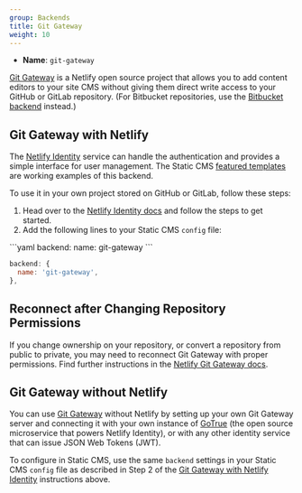 ```yaml
---
group: Backends
title: Git Gateway
weight: 10
---
```


- **Name**: `git-gateway`

[Git Gateway](https://github.com/netlify/git-gateway) is a Netlify open source project that allows you to add content editors to your site CMS without giving them direct write access to your GitHub or GitLab repository. (For Bitbucket repositories, use the [Bitbucket backend](/docs/bitbucket-backend/) instead.)

## Git Gateway with Netlify

The [Netlify Identity](https://www.netlify.com/docs/identity/) service can handle the authentication and provides a simple interface for user management. The Static CMS [featured templates](/docs/start-with-a-template) are working examples of this backend.

To use it in your own project stored on GitHub or GitLab, follow these steps:

1. Head over to the [Netlify Identity docs](https://www.netlify.com/docs/identity) and follow the steps to get started.
2. Add the following lines to your Static CMS `config` file:

<CodeTabs>
```yaml
backend:
  name: git-gateway
```

```js
backend: {
  name: 'git-gateway',
},
```

</CodeTabs>

## Reconnect after Changing Repository Permissions

If you change ownership on your repository, or convert a repository from public to private, you may need to reconnect Git Gateway with proper permissions. Find further instructions in the [Netlify Git Gateway docs](https://www.netlify.com/docs/git-gateway/#reconnect-after-changing-repository-permissions).

## Git Gateway without Netlify

You can use [Git Gateway](https://github.com/netlify/git-gateway) without Netlify by setting up your own Git Gateway server and connecting it with your own instance of [GoTrue](https://www.gotrueapi.org) (the open source microservice that powers Netlify Identity), or with any other identity service that can issue JSON Web Tokens (JWT).

To configure in Static CMS, use the same `backend` settings in your Static CMS `config` file as described in Step 2 of the [Git Gateway with Netlify Identity](#git-gateway-with-netlify-identity) instructions above.
